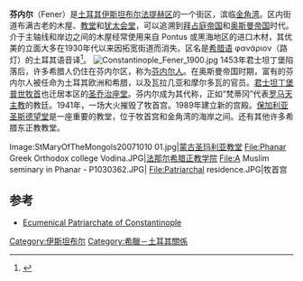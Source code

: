 {{Infobox settlement
| name                    = 芬内尔
| native_name             = Fener
| image_skyline           = A street in Phanar - P1030378.JPG
| latd  = 41 |latm  = 01 |lats  = 44.00 |latNS  = N
| longd = 28 |longm = 57 |longs = 07 |longEW = E
| coordinates_display     = inline,title
| subdivision_type        = 国家
| subdivision_name        = {{TUR}}
| subdivision_type2       = 省
| subdivision_name2       = [[伊斯坦布尔省|伊斯坦布尔省]]
| subdivision_type3       = 区
| subdivision_name3       = [[法提赫区|法提赫区]]
}}
'''芬内尔'''（Fener）是[[土耳其|土耳其]][[伊斯坦布尔|伊斯坦布尔]][[法提赫区|法提赫区]]的一个街区，滨临[[金角湾|金角湾]]。区内街道布满古老的木屋、[[教堂|教堂]]和[[犹太会堂|犹太会堂]]，可以追溯到[[拜占庭帝国|拜占庭帝国]]和[[奥斯曼帝国|奥斯曼帝国]]时代。介于主轴线和岸边之间的木屋经常使用来自 Pontus 或黑海地区的进口木材，其优美的立面大多在1930年代以来因拓宽街道而消失。区名是[[希腊语|希腊语]] φανάριον（路灯）的土耳其语音译<ref>{{cite web | url=http://www.komvos.edu.gr/dictonlineplsql/simple_search.display_full_lemma?the_lemma_id=15948&target_dict=1 | title=''Τριανταφυλλίδης On line Dictionary'' | work=Φανάρι(-ον) (3α) | accessdate=October 7, 2006 | archive-date=2012-02-05 | archive-url=https://web.archive.org/web/20120205215306/http://www.komvos.edu.gr/dictonlineplsql/simple_search.display_full_lemma?the_lemma_id=15948&target_dict=1 | dead-url=no }}</ref>。 
[[File:Constantinople_Fener_1900.jpg|thumb]]
1453年君士坦丁堡陷落后，许多希腊人仍住在芬内尔区，称为[[芬内尔人|芬内尔人]]。在奥斯曼帝国时期，富有的芬内尔人被任命为土耳其欧洲和希腊，以及瓦拉几亚和摩尔多瓦的官员。[[君士坦丁堡普世牧首|君士坦丁堡普世牧首]]也迁居本区的[[圣乔治座堂|圣乔治座堂]]。芬内尔成为其代称，正如“梵蒂冈”代表[[罗马天主教|罗马天主教]]的教廷。1941年，一场大火摧毁了牧首宫。1989年建立新的宫殿。[[保加利亚圣斯德望堂|保加利亚圣斯德望堂]]是一座重要的教堂，位于牧首宫和金角湾的海岸之间。还有其他许多希腊东正教教堂。

<gallery>
Image:StMaryOfTheMongols20071010 01.jpg|[[蒙古圣玛利亚教堂|蒙古圣玛利亚教堂]]
File:Phanar Greek Orthodox college Vodina.JPG|[[法那尔希腊正教学院|法那尔希腊正教学院]]
File:A Muslim seminary in Phanar - P1030362.JPG|
File:Patriarchal residence.JPG|牧首宫
</gallery>

==参考==
{{Reflist}}
* [http://www.patriarchate.org Ecumenical Patriarchate of Constantinople] {{Wayback|url=http://www.patriarchate.org/ |date=20190924180226 }}

{{Authority control}}
[[Category:伊斯坦布尔|Category:伊斯坦布尔]]
[[Category:希臘－土耳其關係|Category:希臘－土耳其關係]]